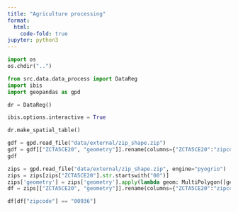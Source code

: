 ```yaml
---
title: "Agriculture processing"
format:
  html:
    code-fold: true
jupyter: python3
---
```


```python
import os
os.chdir("..")
```

```python
from src.data.data_process import DataReg
import ibis 
import geopandas as gpd

dr = DataReg()

ibis.options.interactive = True
```

```python
dr.make_spatial_table()
```

```python
gdf = gpd.read_file("data/external/zip_shape.zip")
gdf = gdf[["ZCTA5CE20", "geometry"]].rename(columns={"ZCTA5CE20":"zipcode"}).reset_index(drop=True)
gdf
```

```python
zips = gpd.read_file("data/external/zip_shape.zip", engine="pyogrio")
zips = zips[zips["ZCTA5CE20"].str.startswith("00")]
zips['geometry'] = zips['geometry'].apply(lambda geom: MultiPolygon([geom]) if isinstance(geom, Polygon) else geom)
df = zips[["ZCTA5CE20", "geometry"]].rename(columns={"ZCTA5CE20":"zipcode"}).reset_index(drop=True)
```

```python
df[df["zipcode"] == "00936"]
```